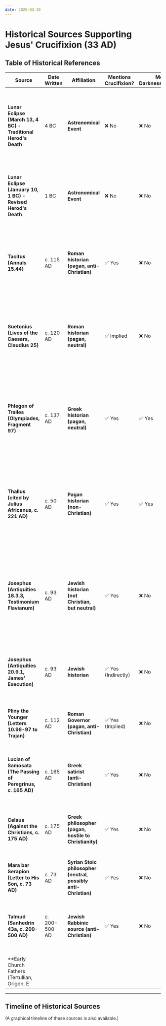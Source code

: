```yaml
---
date: 2025-03-10
---
```



# Historical Sources Supporting Jesus' Crucifixion (33 AD)

<CustomImage
  src="/img/historical-sources.png"
  alt="Historical Sources"
  width="700px"
/>
<DateDisplay date="2025-02-25" />

## Table of Historical References

| **Source** | **Date Written** | **Affiliation** | **Mentions Crucifixion?** | **Mentions Darkness/Earthquake?** | **Key Details** |
|------------|--------------|----------------|-----------------|----------------|------------|
| **Lunar Eclipse (March 13, 4 BC) - Traditional Herod's Death** | 4 BC | **Astronomical Event** | ❌ No | ❌ No | Partial lunar eclipse traditionally linked to **Herod the Great's death**. Some scholars question whether this is the correct eclipse. |
| **Lunar Eclipse (January 10, 1 BC) - Revised Herod's Death** | 1 BC | **Astronomical Event** | ❌ No | ❌ No | Total lunar eclipse suggested as the correct one before **Herod the Great's death**, allowing for a **3-2 BC birth of Jesus**. |
| **Tacitus (Annals 15.44)** | c. 115 AD | **Roman historian (pagan, anti-Christian)** | ✅ Yes | ❌ No | Confirms **Jesus was executed under Pilate** during **Tiberius' reign** (14-37 AD). Calls Christianity a "mischievous superstition." |
| **Suetonius (Lives of the Caesars, Claudius 25)** | c. 120 AD | **Roman historian (pagan, neutral)** | ✅ Implied | ❌ No | Writes that **"Chrestus" (Christ) caused disturbances in Rome**, leading to **Claudius' expulsion of Jews (49 AD)** (Matches **Acts 18:2**). |
| **Phlegon of Tralles (Olympiades, Fragment 97)** | c. 137 AD | **Greek historian (pagan, neutral)** | ✅ Yes | ✅ Yes | Records **darkness at noon** and **earthquake** in 33 AD: "The greatest eclipse of the sun... it became night at the sixth hour [noon]... great earthquake in Bithynia." |
| **Thallus (cited by Julius Africanus, c. 221 AD)** | c. 50 AD | **Pagan historian (non-Christian)** | ✅ Yes | ✅ Yes | One of the earliest non-Christian sources. Mentions **darkness at crucifixion**, tries to explain it as a solar eclipse (which is impossible during Passover). |
| **Josephus (Antiquities 18.3.3, Testimonium Flavianum)** | c. 93 AD | **Jewish historian (not Christian, but neutral)** | ✅ Yes | ❌ No | Confirms Jesus **was crucified under Pilate**. Mentions His **resurrection and followers' persistence.** Some Christian interpolations exist, but scholars agree on its core authenticity. |
| **Josephus (Antiquities 20.9.1, James' Execution)** | c. 93 AD | **Jewish historian** | ✅ Yes (Indirectly) | ❌ No | Refers to **Jesus as "the Christ"** while discussing the execution of His brother, **James (62 AD)**. |
| **Pliny the Younger (Letters 10.96-97 to Trajan)** | c. 112 AD | **Roman Governor (pagan, anti-Christian)** | ✅ Yes (Implied) | ❌ No | Writes about Christians **worshiping Jesus as God** and refusing to deny Him, despite persecution. |
| **Lucian of Samosata (The Passing of Peregrinus, c. 165 AD)** | c. 165 AD | **Greek satirist (anti-Christian)** | ✅ Yes | ❌ No | Mocks Christians for worshiping **"the crucified sage"**, confirming Jesus' crucifixion. |
| **Celsus (Against the Christians, c. 175 AD)** | c. 175 AD | **Greek philosopher (pagan, hostile to Christianity)** | ✅ Yes | ❌ No | Acknowledges **Jesus' miracles**, but claims He learned "magic" in Egypt. Confirms His crucifixion. |
| **Mara bar Serapion (Letter to His Son, c. 73 AD)** | c. 73 AD | **Syrian Stoic philosopher (neutral, possibly anti-Christian)** | ✅ Yes | ❌ No | Calls Jesus **"the wise king"** whom the **Jews unjustly executed**. |
| **Talmud (Sanhedrin 43a, c. 200-500 AD)** | c. 200-500 AD | **Jewish Rabbinic source (anti-Christian)** | ✅ Yes | ❌ No | Confirms **Jesus was executed ("hanged") on the eve of Passover** for **sorcery and leading Israel astray.** |
| **Early Church Fathers (Tertullian, Origen, E
---

## Timeline of Historical Sources
(A graphical timeline of these sources is also available.)

